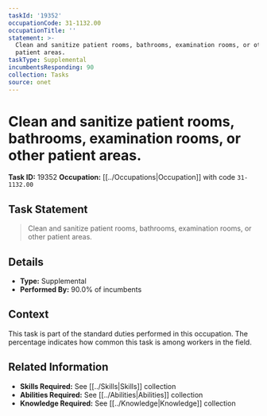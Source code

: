 ```yaml
---
taskId: '19352'
occupationCode: 31-1132.00
occupationTitle: ''
statement: >-
  Clean and sanitize patient rooms, bathrooms, examination rooms, or other
  patient areas.
taskType: Supplemental
incumbentsResponding: 90
collection: Tasks
source: onet
---
```

# Clean and sanitize patient rooms, bathrooms, examination rooms, or other patient areas.

**Task ID:** 19352
**Occupation:** [[../Occupations|Occupation]] with code `31-1132.00`

## Task Statement

> Clean and sanitize patient rooms, bathrooms, examination rooms, or other patient areas.

## Details

- **Type:** Supplemental
- **Performed By:** 90.0% of incumbents

## Context

This task is part of the standard duties performed in this occupation. The percentage indicates how common this task is among workers in the field.

## Related Information

- **Skills Required:** See [[../Skills|Skills]] collection
- **Abilities Required:** See [[../Abilities|Abilities]] collection
- **Knowledge Required:** See [[../Knowledge|Knowledge]] collection
